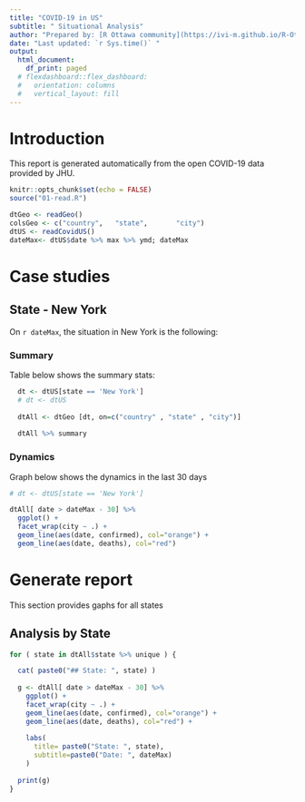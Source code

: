 ```yaml
---
title: "COVID-19 in US"
subtitle: " Situational Analysis"
author: "Prepared by: [R Ottawa community](https://ivi-m.github.io/R-Ottawa/)"
date: "Last updated: `r Sys.time()` "
output:
  html_document:
    df_print: paged
  # flexdashboard::flex_dashboard:
  #   orientation: columns
  #   vertical_layout: fill
---
```


# Introduction

This report is generated automatically from the open COVID-19 data provided by JHU.

```r
knitr::opts_chunk$set(echo = FALSE)
source("01-read.R")

dtGeo <- readGeo()
colsGeo <- c("country",   "state",       "city")
dtUS <- readCovidUS() 
dateMax<- dtUS$date %>% max %>% ymd; dateMax


```

# Case studies

## State - New York

On `r dateMax`, the situation in  New York is the following:

### Summary

Table below shows the summary stats:

```r
  dt <- dtUS[state == 'New York']
  # dt <- dtUS
  
  dtAll <- dtGeo [dt, on=c("country" , "state" , "city")]
  
  dtAll %>% summary
```  
  

### Dynamics

Graph below shows the dynamics in the last 30 days

```r
# dt <- dtUS[state == 'New York']

dtAll[ date > dateMax - 30] %>% 
  ggplot() + 
  facet_wrap(city ~ .) +
  geom_line(aes(date, confirmed), col="orange") +
  geom_line(aes(date, deaths), col="red") 

```  



# Generate report

This section provides gaphs for all states


## Analysis by State

```r

for ( state in dtAll$state %>% unique ) {

  cat( paste0("## State: ", state) )
 
  g <- dtAll[ date > dateMax - 30] %>% 
    ggplot() + 
    facet_wrap(city ~ .) +
    geom_line(aes(date, confirmed), col="orange") +
    geom_line(aes(date, deaths), col="red") +
    
    labs(
      title= paste0("State: ", state),
      subtitle=paste0("Date: ", dateMax)
    )
  
  print(g)
}

```

